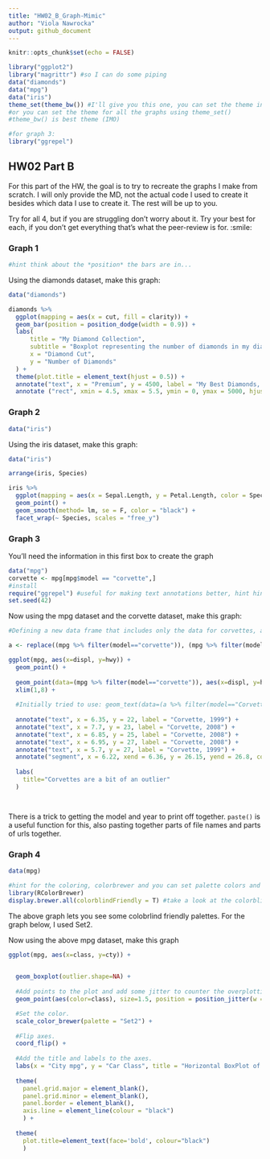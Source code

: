 ```yaml
---
title: "HW02_B_Graph-Mimic"
author: "Viola Nawrocka"
output: github_document
---
```


```r
knitr::opts_chunk$set(echo = FALSE)
```


```r
library("ggplot2")
library("magrittr") #so I can do some piping
data("diamonds")
data("mpg")
data("iris")
theme_set(theme_bw()) #I'll give you this one, you can set the theme individually for graphs
#or you can set the theme for all the graphs using theme_set()
#theme_bw() is best theme (IMO)

#for graph 3:
library("ggrepel")


```

## HW02 Part B

For this part of the HW, the goal is to try to recreate the graphs I make from scratch. I will only provide the MD, not the actual code I used to create it besides which data I use to create it. The rest will be up to you. 

Try for all 4, but if you are struggling don't worry about it. Try your best for each, if you don't get everything that's what the peer-review is for. :smile:


### Graph 1
```r

#hint think about the *position* the bars are in...
```


Using the diamonds dataset, make this graph:
```r

data("diamonds")

diamonds %>% 
  ggplot(mapping = aes(x = cut, fill = clarity)) +
  geom_bar(position = position_dodge(width = 0.9)) +
  labs(
      title = "My Diamond Collection",
      subtitle = "Boxplot representing the number of diamonds in my diamond collection by \ntype of cut quality and clarity of diamond",
      x = "Diamond Cut",
      y = "Number of Diamonds"
  ) +
  theme(plot.title = element_text(hjust = 0.5)) +
  annotate("text", x = "Premium", y = 4500, label = "My Best Diamonds, \n of course") +
  annotate ("rect", xmin = 4.5, xmax = 5.5, ymin = 0, ymax = 5000, hjust = "Ideal", fill = "grey40", alpha = 0.3)

```

### Graph 2
```r
data("iris")

```

Using the iris dataset, make this graph:
```r
data("iris")

arrange(iris, Species)

iris %>% 
  ggplot(mapping = aes(x = Sepal.Length, y = Petal.Length, color = Species)) +
  geom_point() +
  geom_smooth(method= lm, se = F, color = "black") +
  facet_wrap(~ Species, scales = "free_y")

```


### Graph 3
You'll need the information in this first box to create the graph
```r
data("mpg")
corvette <- mpg[mpg$model == "corvette",]
#install
require("ggrepel") #useful for making text annotations better, hint hint
set.seed(42)
```

Now using the mpg dataset and the corvette dataset, make this graph:

```r

#Defining a new data frame that includes only the data for corvettes, and has "corvette" replaced with "Corvette".

a <- replace((mpg %>% filter(model=="corvette")), (mpg %>% filter(model=="corvette")) == "corvette", "Corvette")

ggplot(mpg, aes(x=displ, y=hwy)) +
  geom_point() +
  
  geom_point(data=(mpg %>% filter(model=="corvette")), aes(x=displ, y=hwy), color = "blue") +
  xlim(1,8) +
  
  #Initially tried to use: geom_text(data=(a %>% filter(model=="Corvette")), aes(label=paste(model, "," , year)), color = "black", nudge_x=0.2, nudge_y=-2), but that would only let me move the labels by the same amount in x and y directions, so I decided to switch to annotate, since there were only 5 labels to add (not that much work really).
  
  annotate("text", x = 6.35, y = 22, label = "Corvette, 1999") +
  annotate("text", x = 7.7, y = 23, label = "Corvette, 2008") +
  annotate("text", x = 6.85, y = 25, label = "Corvette, 2008") +
  annotate("text", x = 6.95, y = 27, label = "Corvette, 2008") +
  annotate("text", x = 5.7, y = 27, label = "Corvette, 1999") +
  annotate("segment", x = 6.22, xend = 6.36, y = 26.15, yend = 26.8, colour = "black", size = 0.4) +
  
  labs(
    title="Corvettes are a bit of an outlier"
  )  




```

There is a trick to getting the model and year to print off together. `paste()` is a useful function for this, also pasting together parts of file names and parts of urls together. 


### Graph 4 
```r
data(mpg)

#hint for the coloring, colorbrewer and you can set palette colors and make your graphs colorblind friendly
library(RColorBrewer)
display.brewer.all(colorblindFriendly = T) #take a look at the colorblindfriendly options
```

The above graph lets you see some colobrlind friendly palettes. For the graph below, I used Set2.



Now using the above mpg dataset, make this graph

```r

ggplot(mpg, aes(x=class, y=cty)) +

  
  geom_boxplot(outlier.shape=NA) +
  
  #Add points to the plot and add some jitter to counter the overplotting.
  geom_point(aes(color=class), size=1.5, position = position_jitter(w = 0.4, h = 0)) +

  #Set the color.
  scale_color_brewer(palette = "Set2") +
  
  #Flip axes.
  coord_flip() +
  
  #Add the title and labels to the axes.
  labs(x = "City mpg", y = "Car Class", title = "Horizontal BoxPlot of City MPG and Car Class") +
  
  theme(
    panel.grid.major = element_blank(), 
    panel.grid.minor = element_blank(), 
    panel.border = element_blank(),
    axis.line = element_line(colour = "black")
    ) +
  
  theme(
    plot.title=element_text(face='bold', colour="black")
    )
 


  

```




